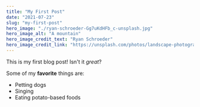 ```yaml
---
title: "My First Post"
date: "2021-07-23"
slug: "my-first-post"
hero_image: "./ryan-schroeder-Gg7uKdHFb_c-unsplash.jpg"
hero_image_alt: "A mountain"
hero_image_credit_text: "Ryan Schroeder"
hero_image_credit_link: "https://unsplash.com/photos/landscape-photography-mountain-range-with-snow-Gg7uKdHFb_c"
---
```


This is my first blog post! Isn't it _great_?

Some of my **favorite** things are:

- Petting dogs
- Singing
- Eating potato-based foods
